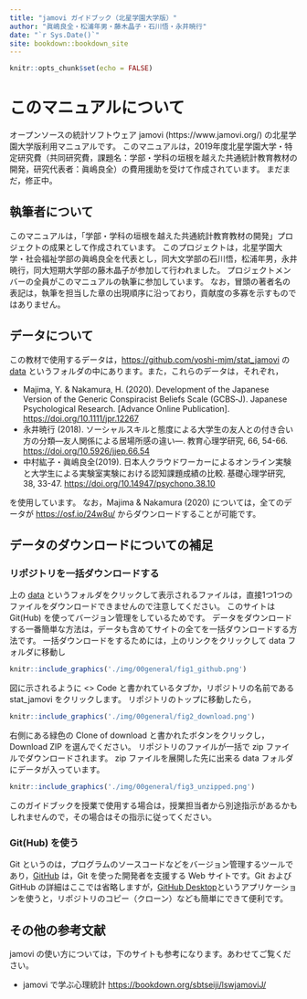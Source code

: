 ```yaml
---
title: "jamovi ガイドブック（北星学園大学版）"
author: "眞嶋良全・松浦年男・藤木晶子・石川悟・永井暁行"
date: "`r Sys.Date()`"
site: bookdown::bookdown_site
---
```


```r
knitr::opts_chunk$set(echo = FALSE)
```

# このマニュアルについて

オープンソースの統計ソフトウェア jamovi (https://www.jamovi.org/) の北星学園大学版利用マニュアルです。
このマニュアルは，2019年度北星学園大学・特定研究費（共同研究費，課題名：学部・学科の垣根を越えた共通統計教育教材の開発，研究代表者：眞嶋良全）の費用援助を受けて作成されています。
まだまだ，修正中。

## 執筆者について

このマニュアルは，「学部・学科の垣根を越えた共通統計教育教材の開発」プロジェクトの成果として作成されています。
このプロジェクトは，北星学園大学・社会福祉学部の眞嶋良全を代表とし，同大文学部の石川悟，松浦年男，永井暁行，同大短期大学部の藤木晶子が参加して行われました。
プロジェクトメンバーの全員がこのマニュアルの執筆に参加しています。
なお，冒頭の著者名の表記は，執筆を担当した章の出現順序に沿っており，貢献度の多寡を示すものではありません。

## データについて

この教材で使用するデータは，[https://github.com/yoshi-mjm/stat_jamovi](https://github.com/yoshi-mjm/stat_jamovi){target="_blank"} の [data](https://github.com/yoshi-mjm/stat_jamovi/tree/master/data){target="_blank"} というフォルダの中にあります。また，これらのデータは，それぞれ，

- Majima, Y. & Nakamura, H. (2020). Development of the Japanese Version of the Generic Conspiracist Beliefs Scale (GCBS‐J). Japanese Psychological Research. [Advance Online Publication]. [https://doi.org/10.1111/jpr.12267](https://doi.org/10.1111/jpr.12267){target="_blank"}
- 永井暁行 (2018). ソーシャルスキルと態度による大学生の友人との付き合い方の分類―友人関係による居場所感の違い―. 教育心理学研究, 66, 54-66. [https://doi.org/10.5926/jjep.66.54](https://doi.org/10.5926/jjep.66.54){target="_blank"}
- 中村紘子・眞嶋良全(2019). 日本人クラウドワーカーによるオンライン実験と大学生による実験室実験における認知課題成績の比較. 基礎心理学研究, 38, 33-47. [https://doi.org/10.14947/psychono.38.10](https://doi.org/10.14947/psychono.38.10){target="_blank"}

を使用しています。
なお，Majima & Nakamura (2020) については，全てのデータが [https://osf.io/24w8u/](https://osf.io/24w8u/){target="_blank"}  からダウンロードすることが可能です。

## データのダウンロードについての補足

### リポジトリを一括ダウンロードする

上の [data](https://github.com/yoshi-mjm/stat_jamovi/tree/master/data){target="_blank"} というフォルダをクリックして表示されるファイルは，直接1つ1つのファイルをダウンロードできませんので注意してください。
このサイトは Git(Hub) を使ってバージョン管理をしているためです。
データをダウンロードする一番簡単な方法は，データも含めてサイトの全てを一括ダウンロードする方法です。
一括ダウンロードをするためには，上のリンクをクリックして data フォルダに移動し

```r
knitr::include_graphics('./img/00general/fig1_github.png')
```

図に示されるように <> Code と書かれているタブか，リポジトリの名前である stat_jamovi をクリックします。
リポジトリのトップに移動したら，

```r
knitr::include_graphics('./img/00general/fig2_download.png')
```

右側にある緑色の Clone of download と書かれたボタンをクリックし，Download ZIP を選んでください。
リポジトリのファイルが一括で zip ファイルでダウンロードされます。
zip ファイルを展開した先に出来る data フォルダにデータが入っています。

```r
knitr::include_graphics('./img/00general/fig3_unzipped.png')
```

このガイドブックを授業で使用する場合は，授業担当者から別途指示があるかもしれませんので，その場合はその指示に従ってください。

### Git(Hub) を使う

Git というのは，プログラムのソースコードなどをバージョン管理するツールであり，[GitHub](https://github.com/){target="_blank"} は，Git を使った開発者を支援する Web サイトです。Git および GitHub の詳細はここでは省略しますが，[GitHub Desktop](https://help.github.com/ja/desktop){target="_blank"}というアプリケーションを使うと，リポジトリのコピー（クローン）なども簡単にできて便利です。

## その他の参考文献

jamovi の使い方については，下のサイトも参考になります。あわせてご覧ください。

- jamovi で学ぶ心理統計 [https://bookdown.org/sbtseiji/lswjamoviJ/](https://bookdown.org/sbtseiji/lswjamoviJ/){target="_blank"}